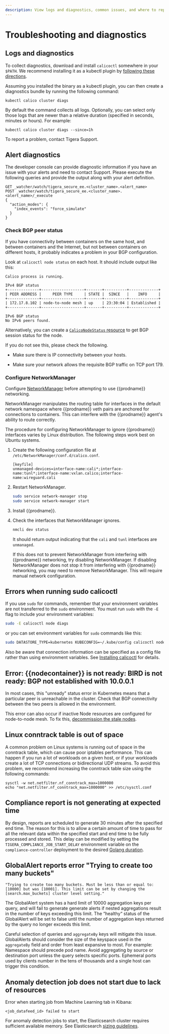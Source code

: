 ```yaml
---
description: View logs and diagnostics, common issues, and where to report issues in github.
---
```


# Troubleshooting and diagnostics

## Logs and diagnostics

To collect diagnostics, download and install `calicoctl` somewhere in your `$PATH`. We recommend installing it as a kubectl plugin by [following these directions](../clis/calicoctl/install.mdx#install-calicoctl-as-a-kubectl-plugin-on-a-single-host).

Assuming you installed the binary as a kubectl plugin, you can then create a diagnostics bundle by running the following command:

```
kubectl calico cluster diags
```

By default the command collects all logs. Optionally, you can select only those logs that are newer than a relative duration (specified in seconds, minutes or hours). For example:

```
kubectl calico cluster diags --since=1h
```

To report a problem, contact Tigera Support.

## Alert diagnostics

The developer console can provide diagnostic information if you
have an issue with your alerts and need to contact Support. Please
execute the following queries and provide the output along with your
alert definition.

```
GET _watcher/watch/tigera_secure_ee.<cluster_name>.<alert_name>
POST _watcher/watch/tigera_secure_ee.<cluster_name>.<alert_name>/_execute
{
  "action_modes": {
    "index_events": "force_simulate"
  }
}
```

### Check BGP peer status

If you have connectivity between containers on the same host, and between
containers and the Internet, but not between containers on different hosts, it
probably indicates a problem in your BGP configuration.

Look at `calicoctl node status` on each host. It should include output like this:

```
Calico process is running.

IPv4 BGP status
+--------------+-------------------+-------+----------+-------------+
| PEER ADDRESS |     PEER TYPE     | STATE |  SINCE   |    INFO     |
+--------------+-------------------+-------+----------+-------------+
| 172.17.8.102 | node-to-node mesh | up    | 23:30:04 | Established |
+--------------+-------------------+-------+----------+-------------+

IPv6 BGP status
No IPv6 peers found.
```

Alternatively, you can create a [`CalicoNodeStatus` resource](../../reference/resources/caliconodestatus.mdx) to get BGP session status for the node.

If you do not see this, please check the following.

- Make sure there is IP connectivity between your hosts.

- Make sure your network allows the requisite BGP traffic on TCP port 179.

### Configure NetworkManager

Configure [NetworkManager](https://help.ubuntu.com/community/NetworkManager) before
attempting to use {{prodname}} networking.

NetworkManager manipulates the routing table for interfaces in the default network
namespace where {{prodname}} veth pairs are anchored for connections to containers.
This can interfere with the {{prodname}} agent's ability to route correctly.

The procedure for configuring NetworkManager to ignore {{prodname}} interfaces
varies by Linux distribution. The following steps work best on Ubuntu systems.

1. Create the following configuration file at `/etc/NetworkManager/conf.d/calico.conf`.

   ```
   [keyfile]
   unmanaged-devices=interface-name:cali*;interface-name:tunl*;interface-name:vxlan.calico;interface-name:wireguard.cali
   ```

1. Restart NetworkManager.

   ```bash
   sudo service network-manager stop
   sudo service network-manager start
   ```

1. Install {{prodname}}.

1. Check the interfaces that NetworkManager ignores.

   ```bash
   nmcli dev status
   ```

   It should return output indicating that the `cali` and `tunl` interfaces
   are `unmanaged`.

   If this does not to prevent NetworkManager from interfering with {{prodname}} networking, try disabling NetworkManager. If disabling NetworkManager does not stop it from interfering with {{prodname}} networking, you may need to remove NetworkManager. This will require manual network configuration.

## Errors when running sudo calicoctl

If you use `sudo` for commands, remember that your environment variables are not transferred to the `sudo` environment. You must run `sudo` with the `-E` flag to include your environment variables:

```bash
sudo -E calicoctl node diags
```

or you can set environment variables for `sudo` commands like this:

```bash
sudo DATASTORE_TYPE=kubernetes KUBECONFIG=~/.kube/config calicoctl node run
```

Also be aware that connection information can be specified as a config file rather than using environment variables. See [Installing calicoctl](../clis/calicoctl/install.mdx)
for details.

## Error: {{nodecontainer}} is not ready: BIRD is not ready: BGP not established with 10.0.0.1

In most cases, this "unready" status error in Kubernetes means that a particular peer is unreachable in the cluster. Check that BGP connectivity between the two peers is allowed in the environment.

This error can also occur if inactive Node resources are configured for node-to-node mesh. To fix this, [decommission the stale nodes](../decommissioning-a-node.mdx).

## Linux conntrack table is out of space

A common problem on Linux systems is running out of space in the conntrack table, which can cause poor iptables performance. This can
happen if you run a lot of workloads on a given host, or if your workloads create a lot of TCP connections or bidirectional UDP streams. To avoid this problem, we recommend increasing the conntrack table size using the following commands:

    sysctl -w net.netfilter.nf_conntrack_max=1000000
    echo "net.netfilter.nf_conntrack_max=1000000" >> /etc/sysctl.conf

## Compliance report is not generating at expected time

By design, reports are scheduled to generate 30 minutes after the specified end time. The reason for this is to allow a certain amount of
time to pass for all the relevant data within the specified start and end time to be fully processed and stored. This delay can be modified
by setting the `TIGERA_COMPLIANCE_JOB_START_DELAY` environment variable on the `compliance-controller` deployment to the
desired [Golang duration](https://godoc.org/time#Duration).

## GlobalAlert reports error "Trying to create too many buckets"

```
"Trying to create too many buckets. Must be less than or equal to: [10000] but was [10001]. This limit can be set by changing the [search.max_buckets] cluster level setting."
```

The GlobalAlert system has a hard limit of 10000 aggregation keys per
query, and will fail to generate generate alerts if nested aggregations
result in the number of keys exceeding this limit. The “healthy“ status
of the GlobalAlert will be set to false until the number of aggregation
keys returned by the query no longer exceeds this limit.

Careful selection of queries and `aggregateBy` keys will mitigate this issue.
GlobalAlerts should consider the size of the keyspace used in the
`aggregateBy` field and order from least expansive to most. For example:
Namespace should precede pod name. Avoid aggregating by source or destination
port unless the query selects specific ports. Ephemeral ports used by clients
number in the tens of thousands and a single host can trigger this condition.

## Anomaly detection job does not start due to lack of resources

Error when starting job from Machine Learning tab in Kibana:

```
<job_datafeed_id> failed to start
```

For anomaly detection jobs to start, the Elasticsearch cluster requires sufficient available memory. See Elasticsearch [sizing guidelines](../logstorage/log-storage-recommendations.mdx).
